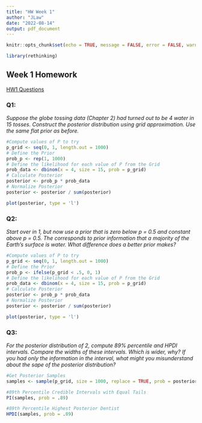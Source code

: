 ```yaml
---
title: "HW Week 1"
author: "JLaw"
date: "2022-08-14"
output: pdf_document
---
```


```r
knitr::opts_chunk$set(echo = TRUE, message = FALSE, error = FALSE, warning = FALSE, out.width = "100%")
```

```r
library(rethinking)
```


## Week 1 Homework

[HW1 Questions](https://github.com/rmcelreath/stat_rethinking_2020/blob/main/homework/week01/week01.pdf)

### Q1:

*Suppose the globe tossing data (Chapter 2) had turned out to be 4 water in 15 tosses.  Construct the posterior distribution using grid approximation.  Use the same flat prior as before.*

```r
#Compute values of P to try
p_grid <- seq(0, 1, length.out = 1000)
# Define the Prior
prob_p <- rep(1, 1000)
# Define the likelihood for each value of P from the Grid
prob_data <- dbinom(x = 4, size = 15, prob = p_grid)
# Calculate Posterior 
posterior <- prob_p * prob_data
# Normalize Posterior
posterior <- posterior / sum(posterior)

plot(posterior, type = 'l')

```


### Q2:

*Start over in 1, but now use a prior that is zero below $p$ = 0.5 and constant above $p$ = 0.5.  The corresponds to prior information that a majority of the Earth's surface is water.  What difference does a better prior makes?*

```r
#Compute values of P to try
p_grid <- seq(0, 1, length.out = 1000)
# Define the Prior
prob_p <- ifelse(p_grid < .5, 0, 1)
# Define the likelihood for each value of P from the Grid
prob_data <- dbinom(x = 4, size = 15, prob = p_grid)
# Calculate Posterior 
posterior <- prob_p * prob_data
# Normalize Posterior
posterior <- posterior / sum(posterior)

plot(posterior, type = 'l')

```

### Q3:

*For the posterior distribution of 2, compute 89% percentile and HPDI intervals.  Compare the widths of these intervals.  Which is wider, why?  If you had only the information in the interval, what might you misunderstand about the sape of the posterior distribution?*

```r
#Get Posterior Samples
samples <- sample(p_grid, size = 1000, replace = TRUE, prob = posterior)

#89th Percentile Credible Intervals with Equal Tails
PI(samples, prob = .89)

#89th Percentile Highest Posterior Dentist
HPDI(samples, prob = .89)

```


